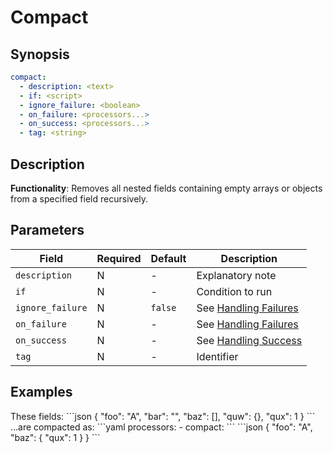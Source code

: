 # Compact

## Synopsis

```yaml
compact:
  - description: <text>
  - if: <script>
  - ignore_failure: <boolean>
  - on_failure: <processors...>
  - on_success: <processors...>
  - tag: <string>
```

## Description

**Functionality**: Removes all nested fields containing empty arrays or objects from a specified field recursively.

## Parameters

|Field|Required|Default|Description|
|---|---|---|---|
|`description`|N|-|Explanatory note|
|`if`|N|-|Condition to run|
|`ignore_failure`|N|`false`|See [Handling Failures](../handling-failures.mdx)|
|`on_failure`|N|-|See [Handling Failures](../handling-failures.mdx)|
|`on_success`|N|-|See [Handling Success](../handling-success.mdx)|
|`tag`|N|-|Identifier|

## Examples

<ExampleGrid>
  <CommentCol>
    These fields:
  </CommentCol>
  <CodeCol>
  ```json
  {
    "foo": "A",
    "bar": "",
    "baz": [],
      "quw": {},
      "qux": 1
  }
  ```
  </CodeCol>
  <CommentCol>
    ...are compacted as:
  </CommentCol>
  <CodeCol>
  ```yaml
  processors:
    - compact:
  ```
  ```json
  {
    "foo": "A",
    "baz": {
      "qux": 1
    }
  }
  ```
  </CodeCol>
</ExampleGrid>
